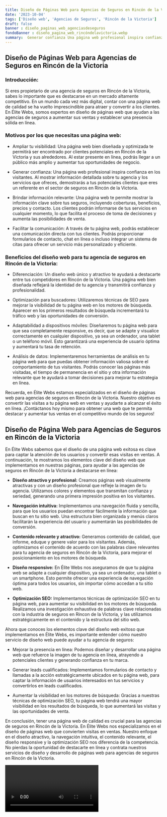 ```yaml
---
title: Diseño de Páginas Web para Agencias de Seguros en Rincón de la Victoria
date: '2023-10-04'
tags: ['Diseño web', 'Agencias de Seguros', 'Rincón de la Victoria']
draft: false
banner : diseño_paginas_web_agenciasdeseguros
fondoBanner : diseño_pagina_web_rincóndelavictoria.webp
summary:  Generar confianza Una página web profesional inspira confianza en los visitantes. Al mostrar información detallada sobre tu agencia y los servicios que ofreces, demostrarás a tus potenciales clientes que eres un referente en el sector de seguros en Rincón de la Victoria.
---
```


## Diseño de Páginas Web para Agencias de Seguros en Rincón de la Victoria

### Introducción:
Si eres propietario de una agencia de seguros en Rincón de la Victoria, sabes lo importante que es destacarse en un mercado altamente competitivo. En un mundo cada vez más digital, contar con una página web de calidad se ha vuelto imprescindible para atraer y convertir a los clientes. En Élite Webs, somos expertos en diseño de páginas web que ayudan a las agencias de seguros a aumentar sus ventas y establecer una presencia sólida en línea.

### Motivos por los que necesitas una página web:
- Ampliar tu visibilidad: Una página web bien diseñada y optimizada te permitirá ser encontrado por clientes potenciales en Rincón de la Victoria y sus alrededores. Al estar presente en línea, podrás llegar a un público más amplio y aumentar tus oportunidades de negocio.

- Generar confianza: Una página web profesional inspira confianza en los visitantes. Al mostrar información detallada sobre tu agencia y los servicios que ofreces, demostrarás a tus potenciales clientes que eres un referente en el sector de seguros en Rincón de la Victoria.

- Brindar información relevante: Una página web te permite mostrar la información clave sobre tus seguros, incluyendo coberturas, beneficios, precios y contacto. Los clientes podrán informarse de tus servicios en cualquier momento, lo que facilita el proceso de toma de decisiones y aumenta las posibilidades de venta.

- Facilitar la comunicación: A través de tu página web, podrás establecer una comunicación directa con tus clientes. Podrás proporcionar formularios de contacto, chat en línea o incluso integrar un sistema de citas para ofrecer un servicio más personalizado y eficiente.

### Beneficios del diseño web para tu agencia de seguros en Rincón de la Victoria:
- Diferenciación: Un diseño web único y atractivo te ayudará a destacarte entre tus competidores en Rincón de la Victoria. Una página web bien diseñada reflejará la identidad de tu agencia y transmitirá confianza y profesionalidad.

- Optimización para buscadores: Utilizaremos técnicas de SEO para mejorar la visibilidad de tu página web en los motores de búsqueda. Aparecer en los primeros resultados de búsqueda incrementará tu tráfico web y las oportunidades de conversión.

- Adaptabilidad a dispositivos móviles: Diseñaremos tu página web para que sea completamente responsive, es decir, que se adapte y visualice correctamente en cualquier dispositivo, ya sea un ordenador, una tablet o un teléfono móvil. Esto garantizará una experiencia de usuario óptima y aumentará tu tasa de retención.

- Análisis de datos: Implementaremos herramientas de análisis en tu página web para que puedas obtener información valiosa sobre el comportamiento de tus visitantes. Podrás conocer las páginas más visitadas, el tiempo de permanencia en el sitio y otra información relevante que te ayudará a tomar decisiones para mejorar tu estrategia en línea.

Recuerda, en Élite Webs estamos especializados en el diseño de páginas web para agencias de seguros en Rincón de la Victoria. Nuestro objetivo es convertir las visitas a tu página web en ventas y ayudarte a alcanzar el éxito en línea. ¡Contáctanos hoy mismo para obtener una web que te permita destacar y aumentar tus ventas en el competitivo mundo de los seguros!

<GifSeo />

<Cta />

## Diseño de Página Web para Agencias de Seguros en Rincón de la Victoria

En Élite Webs sabemos que el diseño de una página web exitosa es clave para captar la atención de los usuarios y convertir esas visitas en ventas. A continuación, te mostramos los elementos clave del diseño web que implementamos en nuestras páginas, para ayudar a las agencias de seguros en Rincón de la Victoria a destacarse en línea:

- **Diseño atractivo y profesional:** Creamos páginas web visualmente atractivas y con un diseño profesional que refleje la imagen de tu agencia. Utilizamos colores y elementos que transmitan confianza y seriedad, generando una primera impresión positiva en los visitantes.

- **Navegación intuitiva:** Implementamos una navegación fluida y sencilla, para que los usuarios puedan encontrar fácilmente la información que buscan en tu sitio web. Una estructura bien organizada y menús claros facilitarán la experiencia del usuario y aumentarán las posibilidades de conversión.

- **Contenido relevante y atractivo:** Generamos contenido de calidad, que informe, eduque y genere valor para los visitantes. Además, optimizamos el contenido de acuerdo con las palabras clave relevantes para tu agencia de seguros en Rincón de la Victoria, para mejorar el posicionamiento en los motores de búsqueda.

- **Diseño responsive:** En Élite Webs nos aseguramos de que tu página web se adapte a cualquier dispositivo, ya sea un ordenador, una tablet o un smartphone. Esto permite ofrecer una experiencia de navegación óptima para todos los usuarios, sin importar cómo accedan a tu sitio web.

- **Optimización SEO:** Implementamos técnicas de optimización SEO en tu página web, para aumentar su visibilidad en los motores de búsqueda. Realizamos una investigación exhaustiva de palabras clave relacionadas con la industria de seguros en Rincon de la Victoria, y las utilizamos estratégicamente en el contenido y la estructura del sitio web.

Ahora que conoces los elementos clave del diseño web exitoso que implementamos en Élite Webs, es importante entender cómo nuestro servicio de diseño web puede ayudar a tu agencia de seguros:

- Mejorar la presencia en línea: Podemos diseñar y desarrollar una página web que refuerce la imagen de tu agencia en línea, atrayendo a potenciales clientes y generando confianza en tu marca.

- Generar leads cualificados: Implementamos formularios de contacto y llamadas a la acción estratégicamente ubicados en tu página web, para captar la información de usuarios interesados en tus servicios y convertirlos en leads cualificados.

- Aumentar la visibilidad en los motores de búsqueda: Gracias a nuestras técnicas de optimización SEO, tu página web tendrá una mayor visibilidad en los resultados de búsqueda, lo que aumentará las visitas y las oportunidades de venta.

En conclusión, tener una página web de calidad es crucial para las agencias de seguros en Rincón de la Victoria. En Élite Webs nos especializamos en el diseño de páginas web que convierten visitas en ventas. Nuestro enfoque en el diseño atractivo, la navegación intuitiva, el contenido relevante, el diseño responsive y la optimización SEO nos diferencia de la competencia. No pierdas la oportunidad de destacarte en línea y contrata nuestros servicios de diseño y desarrollo de páginas web para agencias de seguros en Rincón de la Victoria.

<Video />

<CtaBot job='Agencias de Seguros' city='Rincón de la Victoria'/>

<Gmaps query='Rincón de la Victoria+españa+maps' />